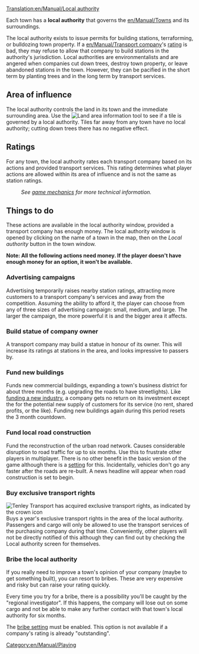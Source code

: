 [[Translation:en/Manual/Local authority]]

Each town has a '''local authority''' that governs the [[en/Manual/Towns]] and its surroundings.  

The local authority exists to issue permits for building stations, terraforming, or bulldozing town property. If a [[en/Manual/Transport company]]'s [[en/Manual/Game Mechanics/Main Page#local-authority-rating|rating]] is bad, they may refuse to allow that company to build stations in the authority's jurisdiction. Local authorities are environmentalists and are angered when companies cut down trees, destroy town property, or leave abandoned stations in the town. However, they can be pacified in the short term by planting trees and in the long term by transport services.

==Area of influence==
The local authority controls the land in its town and the immediate surrounding area.  Use the [[File:en/Manual/Manual html 51cda05b.png|Land area information]] tool to see if a tile is governed by a local authority.  Tiles far away from any town have no local authority; cutting down trees there has no negative effect.

==Ratings==
For any town, the local authority rates each transport company based on its actions and provided transport services.  This rating determines what player actions are allowed within its area of influence and is not the same as station ratings.
:''See [[en/Manual/Game Mechanics/Main Page#local-authority-rating|game mechanics]] for more technical information.''

==Things to do==
These actions are available in the local authority window, provided a transport company has enough money. The local authority window is opened by clicking on the name of a town in the map, then on the ''Local authority'' button in the town window.

'''Note:  All the following actions need money.  If the player doesn't have enough money for an option, it won't be available.'''

===Advertising campaigns===
Advertising temporarily raises nearby station ratings, attracting more customers to a transport company's services and away from the competition. Assuming the ability to afford it, the player can choose from any of three sizes of advertising campaign: small, medium, and large.  The larger the campaign, the more powerful it is and the bigger area it affects.

===Build statue of company owner===
A transport company may build a statue in honour of its owner. This will increase its ratings at stations in the area, and looks impressive to passers by.

===Fund new buildings===
Funds new commercial buildings, expanding a town's business district for about three months (e.g. upgrading the roads to have streetlights). Like [[en/Manual/Industries#prospecting-new-industries|funding a new industry]], a company gets no return on its investment except the for the potential new supply of customers for its service (no rent, shared profits, or the like). Funding new buildings again during this period resets the 3 month countdown.

===Fund local road construction===
Fund the reconstruction of the urban road network. Causes considerable disruption to road traffic for up to six months. Use this to frustrate other players in multiplayer. There is no other benefit in the basic version of the game although there is a [[en/Archive/Manual/Settings/Remove absurd road-elements during the road construction|setting]] for this. Incidentally, vehicles don't go any faster after the roads are re-built. A news headline will appear when road construction is set to begin.

===Buy exclusive transport rights===
[[File:en/Manual/Exclusive transport rights.png|frame|right|Tenley Transport has acquired exclusive transport rights, as indicated by the crown icon]]
Buys a year's exclusive transport rights in the area of the local authority.  Passengers and cargo will only be allowed to use the transport services of the purchasing company during that time.  Conveniently, other players will not be directly notified of this although they can find out by checking the Local authority screen for themselves.

===Bribe the local authority===
If you really need to improve a town's opinion of your company (maybe to get something built), you can resort to bribes.  These are very expensive and risky but can raise your rating quickly. 

Every time you try for a bribe, there is a possibility you'll be caught by the "regional investigator". If this happens, the company will lose out on some cargo and not be able to make any further contact with that town's local authority for six months. 

The [[en/Archive/Manual/Settings/Bribe authority|bribe setting]] must be enabled. This option is not available if a company's rating is already "outstanding".

[[Category:en/Manual/Playing]]